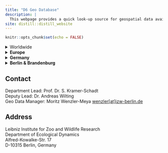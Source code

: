 ```yaml
---
title: "D6 Geo Database"
description: |
  This webpage provides a quick look-up source for geospatial data available for studies at the IZW Department of Ecological Dynamics.
site: distill::distill_website
---
```


```r
knitr::opts_chunk$set(echo = FALSE)
```

<details><summary>Worldwide</summary>

* [motorways (2022)](/d6geodatabase/reports/motorways_germany_2022_03035_osm_tif.html)
* another data source
* yet another data source
    
</details>


<details><summary><b>Europe</b></summary>

* [motorways (2022)](/d6geodatabase/reports/motorways_germany_2022_03035_osm_tif.html)
* another data source
* yet another data source

</details>


<details><summary><b>Germany</b></summary>

* [motorways (2022)](/d6geodatabase/reports/motorways_germany_2022_03035_osm_tif.html)
* another data source
* yet another data source

</details>


<details><summary><b>Berlin & Brandenburg</b></summary>

* [motorways (2022)](/d6geodatabase/reports/motorways_germany_2022_03035_osm_tif.html)
* another data source
* yet another data source

</details>




## Contact {.appendix}

Department Lead: Prof. Dr. S. Kramer-Schadt  
Deputy Lead: Dr. Andreas Wilting  
Geo Data Manager: Moritz Wenzler-Meya
<a href="mailto:wenzler@izw-berlin.de">wenzler[at]izw-berlin.de</a>  

## Address {.appendix}

Leibniz Institute for Zoo and Wildlife Research  
Department of Ecological Dynamics  
Alfred-Kowalke-Str. 17  
D-10315 Berlin, Germany 
